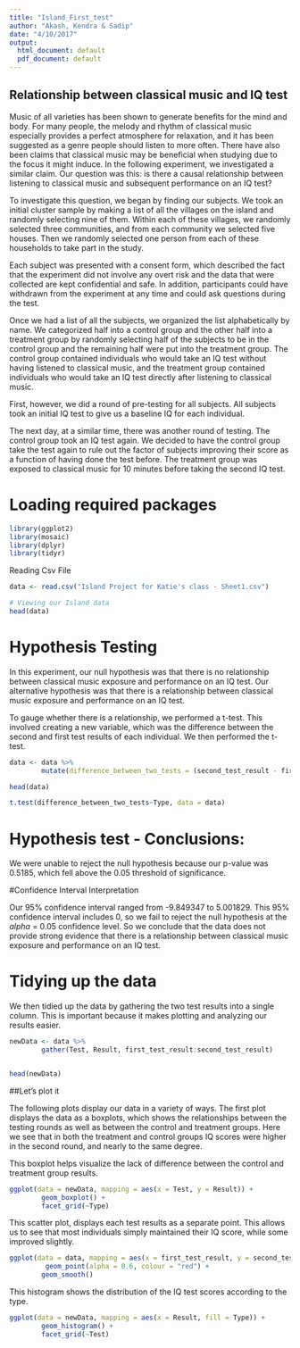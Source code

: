 ```yaml
---
title: "Island_First_test"
author: "Akash, Kendra & Sadip"
date: "4/10/2017"
output:
  html_document: default
  pdf_document: default
---
```


## Relationship between classical music and IQ test

Music of all varieties has been shown to generate benefits for the mind and body.  For many people, the melody and rhythm of classical music especially provides a perfect atmosphere for relaxation, and it has been suggested as a genre people should listen to more often. There have also been claims that classical music may be beneficial when studying due to the focus it might induce. In the following experiment, we investigated a similar claim. Our question was this: is there a causal relationship between listening to classical music and subsequent performance on an IQ test?

To investigate this question, we began by finding our subjects. We took an initial cluster sample by making a list of all the villages on the island and randomly selecting nine of them. Within each of these villages, we randomly selected three communities, and from each community we selected five houses. Then we randomly selected one person from each of these households to take part in the study. 

Each subject was presented with a consent form, which described the fact that the experiment did not involve any overt risk and the data that were collected are kept confidential and safe. In addition, participants could have withdrawn from the experiment at any time and could ask questions during the test. 

Once we had a list of all the subjects, we organized the list alphabetically by name. We categorized half into a control group and the other half into a treatment group by randomly selecting half of the subjects to be in the control group and the remaining half were put into the treatment group. The control group contained individuals who would take an IQ test without having listened to classical music, and the treatment group contained individuals who would take an IQ test directly after listening to classical music.

First, however, we did a round of pre-testing for all subjects. All subjects took an initial IQ test to give us a baseline IQ for each individual.

The next day, at a similar time, there was another round of testing. The control group took an IQ test again. We decided to have the control group take the test again to rule out the factor of subjects improving their score as a function of having done the test before. The treatment group was exposed to classical music for 10 minutes before taking the second IQ test. 

# Loading required packages
```r
library(ggplot2)
library(mosaic)
library(dplyr)
library(tidyr)
```

Reading Csv File
```r
data <- read.csv("Island Project for Katie's class - Sheet1.csv")

# Viewing our Island data
head(data)

```

# Hypothesis Testing
In this experiment, our null hypothesis was that there is no relationship between classical music exposure and performance on an IQ test. Our alternative hypothesis was that there is a relationship between classical music exposure and performance on an IQ test.

To gauge whether there is a relationship, we performed a t-test. This involved creating a new variable, which was the difference between the second and first test results of each individual. We then performed the t-test.

```r

data <- data %>%
        mutate(difference_between_two_tests = (second_test_result - first_test_result))

head(data)

t.test(difference_between_two_tests~Type, data = data)

```

# Hypothesis test - Conclusions: 
We were unable to reject the null hypothesis because our p-value was 0.5185, which fell above the 0.05 threshold of significance.

#Confidence Interval Interpretation

Our 95% confidence interval ranged from -9.849347 to 5.001829.
This 95% confidence interval includes 0, so we fail to reject the null hypothesis at the $alpha$ = 0.05 confidence level. So we conclude that the data does not provide strong evidence that there is a relationship between classical music exposure and performance on an IQ test.

# Tidying up the data
We then tidied up the data by gathering the two test results into a single column. This is important because it makes plotting and analyzing our results easier.

```r

newData <- data %>%
        gather(Test, Result, first_test_result:second_test_result)


head(newData)


```

##Let's plot it

The following plots display our data in a variety of ways. The first plot displays the data as a boxplots, which shows the relationships between the testing rounds as well as between the control and treatment groups. Here we see that in both the treatment and control groups IQ scores were higher in the second round, and nearly to the same degree. 

This boxplot helps visualize the lack of difference between the control and treatment group results.

```r

ggplot(data = newData, mapping = aes(x = Test, y = Result)) +
        geom_boxplot() +
        facet_grid(~Type)
```

This scatter plot, displays each test results as a separate point. This allows us to see that most individuals simply maintained their IQ score, while some improved slightly.
```r

ggplot(data = data, mapping = aes(x = first_test_result, y = second_test_result)) +
         geom_point(alpha = 0.6, colour = "red") +
        geom_smooth()

```

This histogram shows the distribution of the IQ test scores according to the type.
```r

ggplot(data = newData, mapping = aes(x = Result, fill = Type)) +
        geom_histogram() +
        facet_grid(~Test)

```




